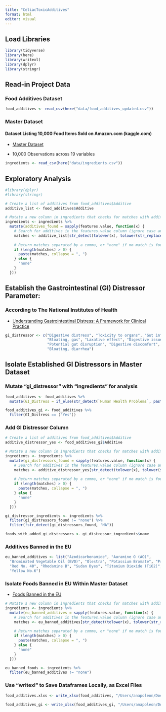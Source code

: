 ```yaml
---
title: "CeliacToxicAdditives"
format: html
editor: visual
---
```


## Load Libraries

```r
library(tidyverse)
library(here)
library(writexl)
library(dplyr)
library(stringr)
```

## Read-in Project Data

### Food Additives Dataset

```r
food_additives <- read_csv(here("data/food_additives_updated.csv"))

```

### Master Dataset

#### Dataset Listing 10,000 Food Items Sold on Amazon.com (kaggle.com)

-   [Master Dataset](https://docs.google.com/spreadsheets/d/1E11-DthZptlmkfux2-1Ob0Pg54fPPXr7sxVnuaUsAso/edit?gid=1324914440#gid=1324914440)

-   10,000 Observations across 19 variables

```r
ingredients <- read_csv(here("data/ingredients.csv"))
```

## Exploratory Analysis

```r
#library(dplyr)
#library(stringr)

# Create a list of additives from food_additives$Additive
additive_list <- food_additives$Additive

# Mutate a new column in ingredients that checks for matches with additives
ingredients <- ingredients %>%
  mutate(additives_found = sapply(features.value, function(x) {
    # Search for additives in the features.value column (ignore case and spaces)
    matches <- additive_list[str_detect(tolower(x), tolower(str_replace_all(additive_list, "\\s+", "")))]
    
    # Return matches separated by a comma, or "none" if no match is found
    if (length(matches) > 0) {
      paste(matches, collapse = ", ")
    } else {
      "none"
    }
  }))
```

## Establish the Gastrointestinal (GI) Distressor Parameter:

### According to The National Institutes of Health

-   [Understanding Gastrointestinal Distress: A Framework for Clinical Practice](https://www.ncbi.nlm.nih.gov/pmc/articles/PMC4275100/)

```r
gi_distressor <- c("Digestive distress", "Toxicity to organs", "Gut inflammation",
                   "Bloating, gas", "Laxative effect", "Digestive issues", 
                   "Potential gut disruption", "Digestive discomfort", 
                   "Bloating, diarrhea")
```

## Isolate Established GI Distressors in Master Dataset

### Mutate "gi_distressor" with "ingredients" for analysis

```r
food_additives <- food_additives %>%
  mutate(GI_Distress = if_else(str_detect(`Human Health Problems`, paste(gi_distressor, collapse = "|")), "Yes", "No"))
```

```r
food_additives_gi <- food_additives %>% 
  filter(GI_Distress == ("Yes"))
```

### Add GI Distressor Column

```r
# Create a list of additives from food_additives$Additive
additive_distressor_yes <- food_additives_gi$Additive

# Mutate a new column in ingredients that checks for matches with additives
ingredients <- ingredients %>%
  mutate(gi_distressors_found = sapply(features.value, function(x) {
    # Search for additives in the features.value column (ignore case and spaces)
    matches <- additive_distressor_yes[str_detect(tolower(x), tolower(str_replace_all(additive_distressor_yes, "\\s+", "")))]
    
    # Return matches separated by a comma, or "none" if no match is found
    if (length(matches) > 0) {
      paste(matches, collapse = ", ")
    } else {
      "none"
    }
  }))
```

```r
gi_distressor_ingredients <- ingredients %>% 
  filter(gi_distressors_found != "none") %>% 
  filter(!str_detect(gi_distressors_found, "NA"))

```

```r
foods_with_added_gi_distressors <- gi_distressor_ingredients$name
```

### Additives Banned in the EU

```r
eu_banned_additives <- list("Azodicarbonamide", "Auramine O (AO)", 
  "Brominated Vegetable Oil (BVO)", "Olestra", "Potassium Bromate", "Propylparaben", 
  "Red No. 40", "Rhodamine B", "Sudan Dyes", "Titanium Dioxide (TiO2)", "Yellow No.5",  
  "Yellow No.6")

```

### Isolate Foods Banned in EU Within Master Dataset

-   [Foods Banned in the EU](https://docs.google.com/spreadsheets/d/1ex2MCmHIID9Rxm3IDNz2n51fcokwICTyGjIDQ_AhX60/edit?gid=1359861023#gid=1359861023)

```r
# Mutate a new column in ingredients that checks for matches with additives
ingredients <- ingredients %>%
  mutate(eu_banned_additives = sapply(features.value, function(x) {
    # Search for additives in the features.value column (ignore case and spaces)
    matches <- eu_banned_additives[str_detect(tolower(x), tolower(str_replace_all(eu_banned_additives, "\\s+", "")))]
    
    # Return matches separated by a comma, or "none" if no match is found
    if (length(matches) > 0) {
      paste(matches, collapse = ", ")
    } else {
      "none"
    }
  }))
```

```r
eu_banned_foods <- ingredients %>% 
  filter(eu_banned_additives != "none")
```

### Use "writexl" to Save Dataframes Locally, as Excel Files

```r
food_additives.xlxs <- write_xlsx(food_additives, "/Users/anapoleon/Documents/CeliacToxicAdditives/data/food_additives")

food_additives_gi <- write_xlsx(food_additives_gi, "/Users/anapoleon/Documents/CeliacToxicAdditives/data/food_additives")
```
